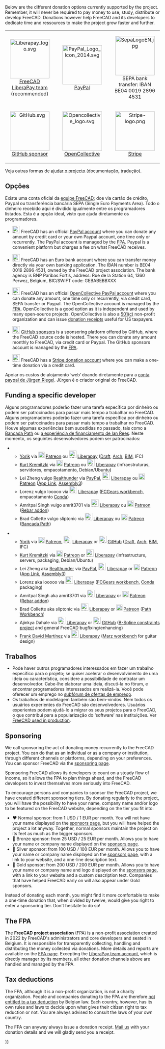 <languages/>
Below are the different donation options currently supported by the project. Remember, it will never be required to pay money to use, study, distribute or develop FreeCAD. Donations however help FreeCAD and its developers to dedicate time and ressources to make the project grow faster and further.
{| align="center" cellpadding="20" style="font-size:120%"
| align=center | [[Image:Liberapay_logo.svg|128px]]
[https://liberapay.com/FreeCAD FreeCAD LiberaPay team] (recommended)
|
| align=center | [[Image:PayPal Logo Icon 2014.svg|128px]]
[https://www.paypal.com/donate/?hosted_button_id=M3Z8BGW6DB69Q PayPal]
|
| align=center | [[Image:SepaLogoEN.jpg|128px]]
SEPA bank transfer: IBAN BE04 0019 2896 4531
|-
| align=center | [[Image:GitHub.svg|128px]]
[https://github.com/sponsors/FreeCAD GitHub sponsor]
|
| align=center | [[Image:Opencollective_logo.svg|128px]]
[https://opencollective.com/freecad OpenCollective]
|
| align=center | [[Image:Stripe-logo.png|128px]]
[https://donate.stripe.com/14k3ei9TYgwFclq145 Stripe]
|}

<div class="mw-translate-fuzzy">
Veja outras formas de [[Special:MyLanguage/Help_FreeCAD|ajudar o projecto ]](documentação, tradução).
</div>

<span id="More_details_about_the_different_options"></span>
<div class="mw-translate-fuzzy">
== Opções ==
</div>

<div class="mw-translate-fuzzy">
Existe uma conta oficial da [https://liberapay.com/FreeCAD equipe FreeCAD]; doe via cartão de crédito, Paypal ou transferência bancária SEPA (Single Euro Payments Area). Todo o dinheiro recebido aqui é dividido igualmente entre os programadores listados. Esta é a opção ideal, visto que ajuda diretamente os programadores.
</div>

* [[File:PayPal Logo Icon 2014.svg|24px]] FreeCAD has an official [https://www.paypal.com/donate/?hosted_button_id=M3Z8BGW6DB69Q PayPal account] where you can donate any amount by credit card or your own Paypal account, one time only or recurrently. The PayPal account is managed by the [https://github.com/FreeCAD/FPA FPA]. Paypal is a convenient platform but charges a fee on what FreeCAD receives.

* [[File:SepaLogoEN.jpg|24px]] FreeCAD has an Euro bank account where you can transfer money directly via your own banking application. The IBAN number is BE04 0019 2896 4531, owned by the FreeCAD project association. The bank agency is BNP Paribas Fortis, address: Rue de la Station 64, 1360 Perwez, Belgium, BIC/SWIFT code: GEBABEBBXXX

* [[File:Opencollective_logo.svg|24px]] FreeCAD has an official [https://opencollective.com/freecad OpenCollective PayPal account] where you can donate any amount, one time only or recurrently, via credit card, SEPA transfer or Paypal. The OpenCollective account is managed by the [https://github.com/FreeCAD/FPA FPA]. OpenCollective is a good option as it is independent and used by many open-source projects. OpenCollective is also a [https://en.wikipedia.org/wiki/501(c)_organization 501(c)] non-profit organization and can issue [https://docs.opencollective.com/help/financial-contributors/receipts donation receipts] useful for US taxpayers.

* [[File: GitHub.svg|24px]] [https://github.com/sponsors/FreeCAD GitHub sponsors] is a sponsoring platform offered by GitHub, where the FreeCAD source code is hosted. There you can donate any amount monthly to FreeCAD, via credit card or Paypal. The GitHub sponsors account is managed by the [https://github.com/FreeCAD/FPA FPA]. 

* [[File:Stripe-logo.png|24px]] FreeCAD has a [https://donate.stripe.com/14k3ei9TYgwFclq145 Stripe donation account] where you can make a one-time donation via a credit card.

<div class="mw-translate-fuzzy">
Apoiar os custos de alojamento ‘web’ doando diretamente para a  [https://www.paypal.com/cgi-bin/webscr?item_name=Donation+to+FreeCAD&cmd=_donations&business=Mail%40juergen-riegel.net conta paypal de Jürgen Riegel]. Jürgen é o criador original do FreeCAD.
</div>

== Funding a specific developer ==

<div class="mw-translate-fuzzy">
Alguns programadores poderão fazer uma tarefa específica por dinheiro ou podem ser patrocinados para passar mais tempo a trabalhar no FreeCAD. Alguns programadores poderão fazer uma tarefa específica por dinheiro ou podem ser patrocinados para passar mais tempo a trabalhar no FreeCAD. Houve algumas experiências bem sucedidas no passado, tais como a [[Special:MyLanguage/Path_Workbench|Bancada Path]] ou [https://opendeveloperfunding.wordpress.com/ a experiência de financiamento de Ian Rees]. Neste momento, os seguintes desenvolvedores podem ser patrocinados: 
** [[User:Yorik|Yorik]] via [[File:patreonporange.png|20px|yorikvanhavre|link=https://www.patreon.com/yorikvanhavre]] [https://www.patreon.com/yorikvanhavre Patreon] ou [[File:Liberapay_logo.svg|24px]] [https://liberapay.com/yorik Liberapay] ([[Special:MyLanguage/Draft_Module|Draft]], [[Special:MyLanguage/Arch_Module|Arch]], [[Special:MyLanguage/BIM_Workbench|BIM]], IFC)
** [[User:Kkremitzki|Kurt Kremitzki]] via [[File:patreonporange.png|20px|kkremitzki|link=https://www.patreon.com/kkremitzki]] [https://www.patreon.com/kkremitzki Patreon] ou [[File:Liberapay_logo.svg|24px]] [https://liberapay.com/kkremitzki Liberapay] (infraestruturas, servidores, empacotamento, Debian/Ubuntu)
** Lei Zheng vulgo [https://github.com/realthunder Realthunder] via [https://www.paypal.com/cgi-bin/webscr?cmd=_s-xclick&hosted_button_id=2SM8GY3U2UUJN PayPal], [[File:Liberapay_logo.svg|24px]] [https://liberapay.com/realthunder/ Liberapay] ou [[File:patreonporange.png|20px|Patreon]] [https://www.patreon.com/thundereal Patreon] ([[Special:MyLanguage/App_Link|App Link]], [[Special:MyLanguage/Assembly3|Assembly3]])
** Lorenz vulgo looooo via [[File:Liberapay_logo.svg|24px]] [https://liberapay.com/looooo/donate Liberapay] ([https://github.com/looooo/freecad.gears FCGears workbench], empacotamento [[Special:MyLanguage/Conda|Conda]])
** Amritpal Singh vulgo amrit3701 via [[File:Liberapay_logo.svg|24px]] [https://liberapay.com/amrit3701 Liberapay] ou [[File:patreonporange.png|20px|Patreon]] [https://www.patreon.com/amrit3701 Patreon] ([https://github.com/amrit3701/FreeCAD-Reinforcement Rebar addon])
** Brad Collette vulgo sliptonic via [[File:Liberapay_logo.svg|24px]] [https://liberapay.com/sliptonic/donate Liberapay] ou [[File:patreonporange.png|20px|Patreon]] [https://www.patreon.com/sliptonic Patreon] ([[Special:MyLanguage/Path_Workbench|Bancada Path]])
</div>

** [[User:Yorik|Yorik]] via [[File:patreonporange.png|20px|yorikvanhavre|link=https://www.patreon.com/yorikvanhavre]] [https://www.patreon.com/yorikvanhavre Patreon], [[File:Liberapay_logo.svg|24px]] [https://liberapay.com/yorik Liberapay] or [[File: GitHub.svg|24px]] [https://github.com/sponsors/yorikvanhavre GitHub] ([[Draft_Workbench|Draft]], [[Arch_Workbench|Arch]], [[BIM_Workbench|BIM]], IFC)
** [[User:Kkremitzki|Kurt Kremitzki]] via [[File:patreonporange.png|20px|kkremitzki|link=https://www.patreon.com/kkremitzki]] [https://www.patreon.com/kkremitzki Patreon] or [[File:Liberapay_logo.svg|24px]] [https://liberapay.com/kkremitzki Liberapay] (infrastructure, servers, packaging, Debian/Ubuntu)
** Lei Zheng aka [https://github.com/realthunder Realthunder] via [https://www.paypal.com/cgi-bin/webscr?cmd=_s-xclick&hosted_button_id=2SM8GY3U2UUJN PayPal], [[File:Liberapay_logo.svg|24px]] [https://liberapay.com/realthunder/ Liberapay] or [[File:patreonporange.png|20px|Patreon]] [https://www.patreon.com/thundereal Patreon] ([[App_Link|App Link]], [[Assembly3|Assembly3]])
** Lorenz aka looooo via [[File:Liberapay_logo.svg|24px]] [https://liberapay.com/looooo/donate Liberapay] ([https://github.com/looooo/freecad.gears FCGears workbench], [[Conda|Conda]] packaging)
** Amritpal Singh aka amrit3701 via [[File:Liberapay_logo.svg|24px]] [https://liberapay.com/amrit3701 Liberapay] or [[File:patreonporange.png|20px|Patreon]] [https://www.patreon.com/amrit3701 Patreon] ([https://github.com/amrit3701/FreeCAD-Reinforcement Rebar addon])
** Brad Collette aka sliptonic via [[File:Liberapay_logo.svg|24px]] [https://liberapay.com/sliptonic/donate Liberapay] or [[File:patreonporange.png|20px|Patreon]] [https://www.patreon.com/sliptonic Patreon] ([[Path_Workbench|Path Workbench]])
** Ajinkya Dahale via [[File:Liberapay_logo.svg|24px]] [https://liberapay.com/ajinkyadahale/ Liberapay] or [[File: GitHub.svg|24px]] [https://github.com/sponsors/AjinkyaDahale/ GitHub] ([https://forum.freecadweb.org/viewtopic.php?f=9&t=71130 B-Spline constraints project] and general FreeCAD bugfixing/enhancing)
** [[User:Mnesarco|Frank David Martínez]] via [[File:Liberapay_logo.svg|24px]] [https://liberapay.com/mnesarco/ Liberapay] ([https://github.com/mnesarco/MarzWorkbench Marz workbench] for guitar design)

<span id="Jobs"></span>
== Trabalhos ==

* Pode haver outros programadores interessados em fazer um trabalho específico para o projeto; se quiser acelerar o desenvolvimento de uma ideia ou característica, considere a possibilidade de contratar um desenvolvedor. Cabe-lhe elaborar uma ideia, discuti-la no fórum, e encontrar programadores interessados em realizá-la. Você pode oferecer um emprego no [https://forum.freecadweb.org/viewforum.php?f=31 subfórum de ofertas de emprego].
* Os trabalhos de modelagem também são bem-vindos. Nem todos os usuários experientes do FreeCAD são desenvolvedores. Usuários experientes podem ajudá-lo a migrar os seus projetos para o FreeCAD, o que contribui para a popularização do ‘software’ nas instituições. Ver [[FreeCAD_used_in_production|FreeCAD used in production]].

== Sponsoring ==

We call sponsoring the act of donating money recurrently to the FreeCAD project. You can do that as an individual or as a company or institution, through different channels or platforms, depending on your preferences. You can sponsor FreeCAD via the [https://www.freecad.org/sponsor.php sponsoring page].

Sponsoring FreeCAD allows its developers to count on a steady flow of income, so it allows the FPA to plan things ahead, and the FreeCAD developers to invest themselves more seriously into FreeCAD.

To encourage persons and companies to sponsor the FreeCAD project, we have created different sponsoring tiers. By donating regularly to the project, you will have the possibility to have your name, company name and/or logo to be featured on the FreeCAD website, depending on the tier you fit into:

* ♥ Normal sponsor: from 1 USD / 1 EUR per month. You will not have your name displayed on the [https://www.freecad.org/sponsor.php sponsors page], but you will have helped the project a lot anyway. Together, normal sponsors maintain the project on its feet as much as the bigger sponsors.
* 🥉 Bronze sponsor: from 25 USD / 25 EUR per month. Allows you to have your name or company name displayed on the [https://www.freecad.org/sponsor.php sponsors page].
* 🥈 Silver sponsor: from 100 USD / 100 EUR per month. Allows you to have your name or company name displayed on the [https://www.freecad.org/sponsor.php sponsors page], with a link to your website, and a one-line description text.
* 🥇 Gold sponsor: from 200 USD / 200 EUR per month. Allows you to have your name or company name and logo displayed on the [https://www.freecad.org/sponsor.php sponsors page], with a link to your website and a custom description text. Companies that have helped FreeCAD early on will also appear under Gold sponsors.

Instead of donating each month, you might find it more comfortable to make a one-time donation that, when divided by twelve, would give you right to enter a sponsoring tier. Don't hesitate to do so!

== The FPA ==

The '''FreeCAD project association''' (FPA) is a non-profit association created in 2022 by FreeCAD's administrators and core developers and seated in Belgium. It is responsible for transparently collecting, handling and distributing the money collected via donations. More details and reports are available on the [https://github.com/FreeCAD/FPA FPA page]. Excepting the [https://liberapay.com/FreeCAD LiberaPay team account], which is directly manager by its members, all other donation channels above are handled and managed by the FPA.

== Tax deductions ==

The FPA, although it is a non-profit organization, is not a charity organization. People and companies donating to the FPA are therefore [https://finances.belgium.be/fr/particuliers/avantages_fiscaux/dons not entitled to a tax deduction] by Belgian law. Each country, however, has its own rules and laws to decide upon what gives their citizen right to tax reduction or not. You are always advised to consult the laws of your own country.

The FPA can anyway always issue a donation receipt. [mailto:fpa@freecad.org Mail us] with your donation details and we will gladly send you a receipt.

{{Userdocnavi{{#translation:}}}}
